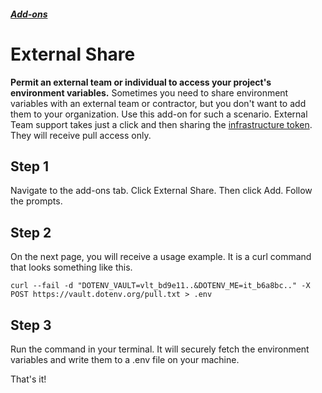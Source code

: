 

##### [Add-ons](/docs/addons)
# External Share

**Permit an external team or individual to access your project's environment variables.** Sometimes you need to share environment variables with an external team or contractor, but you don't want to add them to your organization. Use this add-on for such a scenario. External Team support takes just a click and then sharing the [infrastructure token](/docs/security/env-it). They will receive pull access only.

## Step 1

Navigate to the add-ons tab. Click External Share. Then click Add. Follow the prompts.

<ScreenshotBrowser url='/assets/img/cloudinary/Dotenv_2_wvimjt.png' />

## Step 2

On the next page, you will receive a usage example. It is a curl command that looks something like this.

```shell
curl --fail -d "DOTENV_VAULT=vlt_bd9e11..&DOTENV_ME=it_b6a8bc.." -X POST https://vault.dotenv.org/pull.txt > .env
```

<ScreenshotBrowser url='/assets/img/cloudinary/Dotenv_3_cob0qz.png' />

## Step 3

Run the command in your terminal. It will securely fetch the environment variables and write them to a .env file on your machine.

<ScreenshotBrowser url='/assets/img/cloudinary/external-share-2_kzdysp.gif' />

That's it!
